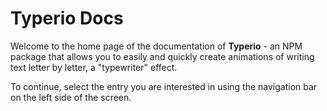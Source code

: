 # Typerio Docs

Welcome to the home page of the documentation of **Typerio** - an NPM package that allows you to easily and quickly create animations of writing text letter by letter, a "typewriter" effect.

To continue, select the entry you are interested in using the navigation bar on the left side of the screen.